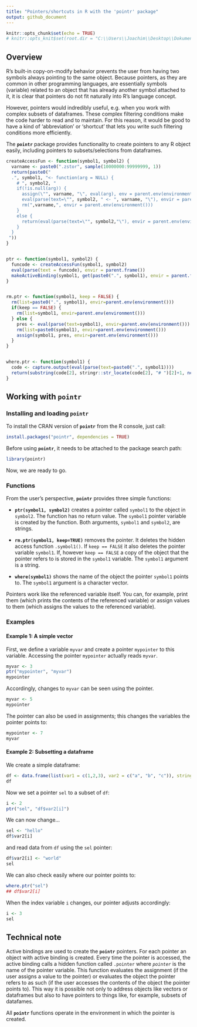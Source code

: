 ```yaml
---
title: "Pointers/shortcuts in R with the 'pointr' package"
output: github_document
---
```


```r
knitr::opts_chunk$set(echo = TRUE)
# knitr::opts_knit$set(root.dir = "C:\\Users\\Joachim\\Desktop\\Dokumente\\500  Projekte\\510  R-Packages\\516  xml2relational\\")
```

## Overview

R's built-in copy-on-modify behavior prevents the user from having two symbols always pointing to the same object. Because pointers, as they are common in other programming languages, are essentially symbols (variable) related to an object that has already another symbol attached to it, it is clear that pointers do not fit naturally into R's language concept.

However, pointers would indredibly useful, e.g. when you work with complex subsets of dataframes. These complex filtering conditions make the code harder to read and to maintain. For this reason, it would be good to have a kind of 'abbreviation' or 'shortcut' that lets you write such filtering conditions more efficiently.

The **`pointr`** package provides functionality to create pointers to any R object easily, including pointers to subsets/selections from dataframes.

```r
createAccessFun <- function(symbol1, symbol2) {
  varname <- paste0(".zstor", sample(10000000:99999999, 1)) 
  return(paste0("
  .", symbol1, "<- function(arg = NULL) {
    # ", symbol2, "
    if(!is.null(arg)) {
      assign(\"", varname, "\", eval(arg), env = parent.env(environment()))
      eval(parse(text=\"", symbol2, " <- ", varname, "\"), envir = parent.env(environment()))
      rm(",varname,", envir = parent.env(environment()))
    } 
    else {
      return(eval(parse(text=\"", symbol2,"\"), envir = parent.env(environment())))
    }
  }
 "))
}


ptr <- function(symbol1, symbol2) {
  funcode <- createAccessFun(symbol1, symbol2)
  eval(parse(text = funcode), envir = parent.frame())
  makeActiveBinding(symbol1, get(paste0(".", symbol1), envir = parent.frame()), env = parent.frame())
}


rm.ptr <- function(symbol1, keep = FALSE) {
  rm(list=paste0(".", symbol1), envir=parent.env(environment()))
  if(keep == FALSE) {
    rm(list=symbol1, envir=parent.env(environment()))
  } else {
    pres <- eval(parse(text=symbol1), envir=parent.env(environment()))
    rm(list=paste0(symbol1), envir=parent.env(environment()))
    assign(symbol1, pres, envir=parent.env(environment()))
  }
}


where.ptr <- function(symbol1) {
  code <- capture.output(eval(parse(text=paste0(".", symbol1))))
  return(substring(code[2], stringr::str_locate(code[2], "# ")[2]+1, nchar(code[2])))
}
```



## Working with `pointr`


### Installing and loading `pointr`

To install the CRAN version of **`pointr`** from the R console, just call:

``` r
install.packages("pointr", dependencies = TRUE)
```

Before using **`pointr`**, it needs to be attached to the package search path:
``` r
library(pointr)
```

Now, we are ready to go.


### Functions

From the user's perspective, **`pointr`** provides three simple functions:

* **`ptr(symbol1, symbol2)`** creates a pointer called `symbol1` to the object in `symbol2`. The function has no return value. The `symbol1` pointer variable is created by the function. Both arguments, `symbol1` and `symbol2`, are strings.

* **`rm.ptr(symbol1, keep=TRUE)`** removes the pointer. It deletes the hidden access function `.symbol1()`. If `keep == FALSE` it also deletes the pointer variable `symbol1`. If, however `keep == FALSE` a copy of the object that the pointer refers to is stored in the `symbol1` variable. The `symbol1` argument is a string.

* **`where(symbol1)`** shows the name of the object the pointer `symbol1` points to. The `symbol1` argument is a character vector.

Pointers work like the referenced variable itself. You can, for example, print them (which prints the contents of the referenced variable) or assign values to them (which assigns the values to the referenced variable).


### Examples

#### Example 1: A simple vector

First, we define a variable `myvar` and create a pointer `mypointer` to this variable. Accessing the pointer `mypointer` actually reads `myvar`.
``` r
myvar <- 3
ptr("mypointer", "myvar")
mypointer
```
Accordingly, changes to `myvar` can be seen using the pointer.
``` r
myvar <- 5
mypointer
```
The pointer can also be used in assignments; this changes the variables the pointer points to:
``` r
mypointer <- 7
myvar
```

#### Example 2: Subsetting a dataframe

We create a simple dataframe:
``` r
df <- data.frame(list(var1 = c(1,2,3), var2 = c("a", "b", "c")), stringsAsFactors = FALSE)
df
```

Now we set a pointer `sel` to a subset of `df`:
``` r
i <- 2
ptr("sel", "df$var2[i]")
```
We can now change...
``` r
sel <- "hello"
df$var2[i]
```
and read data from `df` using the `sel` pointer:
``` r
df$var2[i] <- "world"
sel
```
We can also check easily where our pointer points to:
``` r
where.ptr("sel")
## df$var2[i]
```
When the index variable `i` changes, our pointer adjusts accordingly:
``` r
i <- 3
sel
```



## Technical note

Active bindings are used to create the **`pointr`** pointers. For each pointer an object with active binding is created. Every time the pointer is accessed, the active binding calls a hidden function called `.pointer` where *`pointer`* is the name of the pointer variable. This function evaluates the assignment (if the user assigns a value to the pointer) or evaluates the object the pointer refers to as such (if the user accesses the contents of the object the pointer points to). This way it is possible not only to address objects like vectors or dataframes but also to have pointers to things like, for example, subsets of datafames.

All **`pointr`** functions operate in the environment in which the pointer is created.
